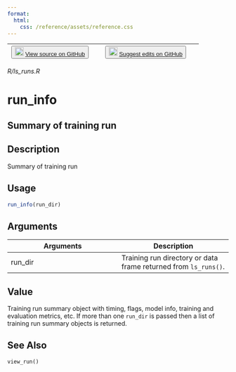 ```yaml
---
format:
  html:
    css: /reference/assets/reference.css
---
```


| <button class="button"> ![](/reference/assets/GitHub-Mark-32px.png){width="20"} [View source on GitHub](https://github.com/rstudio/tfruns//blob/main/R/ls_runs.R) </button> | <button class="button"> ![](/reference/assets/GitHub-Mark-32px.png){width="20"} [Suggest edits on GitHub](https://github.com/rstudio/tfruns//edit/main/R/ls_runs.R) </button> |
|:------------------------------:|:--------------------------------------:|

*R/ls_runs.R*

# run_info

## Summary of training run

## Description
Summary of training run 


## Usage
```r
run_info(run_dir) 
```

## Arguments
|Arguments|Description|
|---|---|
| run_dir | Training run directory or data frame returned from `ls_runs()`. |



## Value
Training run summary object with timing, flags, model info, training and evaluation metrics, etc. If more than one `run_dir` is passed then a list of training run summary objects is returned. 



## See Also
`view_run()`

